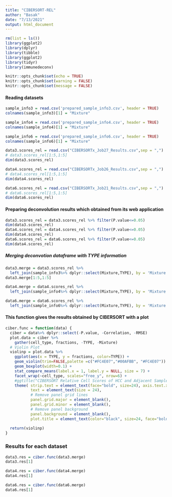 ```yaml
---
title: "CIBERSORT-REL"
author: "Basak"
date: "7/13/2021"
output: html_document
---
```


```r
rm(list = ls())
library(ggplot2)
library(dplyr)
library(tibble)
library(ggplot2)
library(tidyr)
library(immunedeconv)
```

```r
knitr::opts_chunk$set(echo = TRUE)
knitr::opts_chunk$set(warning = FALSE)
knitr::opts_chunk$set(message = FALSE)
```

#### Reading datasets
```r
sample_info3 = read.csv('prepared_sample_info3.csv', header = TRUE)
colnames(sample_info3)[1] = "Mixture"

sample_info4 = read.csv('prepared_sample_info4.csv', header = TRUE)
colnames(sample_info4)[1] = "Mixture"

sample_info6 = read.csv('prepared_sample_info6.csv', header = TRUE) 
colnames(sample_info6)[1] = "Mixture"
```


```r
data3.scores_rel = read.csv("CIBERSORTx_Job27_Results.csv",sep = ",")
# data3.scores_rel[1:5,1:5]
dim(data3.scores_rel)

data4.scores_rel = read.csv("CIBERSORTx_Job26_Results.csv",sep = ",")
# data4.scores_rel[1:5,1:5]
dim(data4.scores_rel)

data6.scores_rel = read.csv("CIBERSORTx_Job21_Results.csv",sep = ",")
# data6.scores_rel[1:5,1:5]
dim(data6.scores_rel)
```
#### Preparing deconvolution results which obtained from its web application
```r
data3.scores_rel = data3.scores_rel %>% filter(P.value<=0.05)
dim(data3.scores_rel)
data4.scores_rel = data4.scores_rel %>% filter(P.value<=0.05)
dim(data4.scores_rel)
data6.scores_rel = data6.scores_rel %>% filter(P.value<=0.05)
dim(data4.scores_rel)
```

##### Merging deconvotion dataframe with TYPE information
```r
data3.merge = data3.scores_rel %>%
  left_join(sample_info3%>% dplyr::select(Mixture,TYPE), by = 'Mixture')
data3.merge[1:5,1:5]

data4.merge = data4.scores_rel %>%
  left_join(sample_info4%>% dplyr::select(Mixture,TYPE), by = 'Mixture')

data6.merge = data6.scores_rel %>%
  left_join(sample_info6%>% dplyr::select(Mixture,TYPE), by = 'Mixture')
```

#### This function gives the results obtained by CIBERSORT with a plot
```r
ciber.func = function(data) {
  ciber = data%>% dplyr::select(-P.value, -Correlation, -RMSE)
  plot.data = ciber %>%
    gather(cell_type, fractions, -TYPE, -Mixture)
  # Violin Plot
  violinp = plot.data %>% 
    ggplot(aes(x = TYPE, y = fractions, color=TYPE)) +
    geom_violin(trim=FALSE,palette =c("#FC4E07","#00AFBB", "#FC4E07")) +
    geom_boxplot(width=0.1) +
    stat_compare_means(label.x = 1, label.y = NULL, size = 7) + 
    facet_wrap(~cell_type, scales="free_y", nrow=6) + 
    #ggtitle("CIBERSORT Relative Cell Scores of HCC and Adjacent Samples") +
    theme( strip.text = element_text(face="bold", size=24), axis.text.x = element_blank(),
           text = element_text(size = 24),
           # Remove panel grid lines
           panel.grid.major = element_blank(),
           panel.grid.minor = element_blank(),
           # Remove panel background
           panel.background = element_blank(),
           plot.title = element_text(color="black", size=24, face="bold.italic",hjust = 0.5))
  
  return(violinp)
}
```


### Results for each dataset
```r
data3.res = ciber.func(data3.merge)
data3.res[1]
```

```r
data4.res = ciber.func(data4.merge)
data4.res[1]
```


```r
data6.res = ciber.func(data6.merge)
data6.res[1]
```


